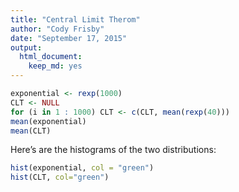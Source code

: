 ```yaml
---
title: "Central Limit Therom"
author: "Cody Frisby"
date: "September 17, 2015"
output: 
  html_document: 
    keep_md: yes
---
```


```r
exponential <- rexp(1000)
CLT <- NULL
for (i in 1 : 1000) CLT <- c(CLT, mean(rexp(40)))
mean(exponential)
mean(CLT)
```

Here's are the histograms of the two distributions:

```r
hist(exponential, col = "green")
hist(CLT, col="green")
```